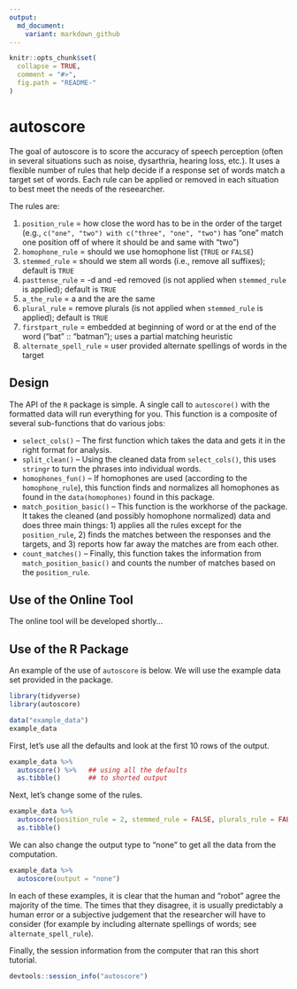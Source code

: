 ```yaml
---
output:
  md_document:
    variant: markdown_github
---
```


<!-- README.md is generated from README.Rmd. Please edit that file -->

```r
knitr::opts_chunk$set(
  collapse = TRUE,
  comment = "#>",
  fig.path = "README-"
)
```

# autoscore

The goal of autoscore is to score the accuracy of speech perception (often in several situations such as noise, dysarthria, hearing loss, etc.). It uses a flexible number of rules that help decide if a response set of words match a target set of words. Each rule can be applied or removed in each situation to best meet the needs of the reseearcher.

The rules are:

1. `position_rule` = how close the word has to be in the order of the target (e.g., `c("one", "two") with c("three", "one", "two")` has "one" match one position off of where it should be and same with "two")
2. `homophone_rule` = should we use homophone list (`TRUE` or `FALSE`)
3. `stemmed_rule` = should we stem all words (i.e., remove all suffixes); default is `TRUE`
3. `pasttense_rule` = -d and -ed removed (is not applied when `stemmed_rule` is applied); default is `TRUE`
4. `a_the_rule` = a and the are the same
5. `plural_rule` = remove plurals (is not applied when `stemmed_rule` is applied); default is `TRUE`
6. `firstpart_rule` = embedded at beginning of word or at the end of the word ("bat" :: "batman"); uses a partial matching heuristic
7. `alternate_spell_rule` = user provided alternate spellings of words in the target

## Design

The API of the `R` package is simple. A single call to `autoscore()` with the formatted data will run everything for you. This function is a composite of several sub-functions that do various jobs:

- `select_cols()` -- The first function which takes the data and gets it in the right format for analysis.
- `split_clean()` -- Using the cleaned data from `select_cols()`, this uses `stringr` to turn the phrases into individual words.
- `homophones_fun()` -- If homophones are used (according to the `homophone_rule`), this function finds and normalizes all homophones as found in the `data(homophones)` found in this package.
- `match_position_basic()` -- This function is the workhorse of the package. It takes the cleaned (and possibly homophone normalized) data and does three main things: 1) applies all the rules except for the `position_rule`, 2) finds the matches between the responses and the targets, and 3) reports how far away the matches are from each other.
- `count_matches()` -- Finally, this function takes the information from `match_position_basic()` and counts the number of matches based on the `position_rule`.


## Use of the Online Tool

The online tool will be developed shortly...




## Use of the R Package

An example of the use of `autoscore` is below. We will use the example data set provided in the package.

```r
library(tidyverse)
library(autoscore)

data("example_data")
example_data
```

First, let's use all the defaults and look at the first 10 rows of the output.
```r
example_data %>%
  autoscore() %>%   ## using all the defaults
  as.tibble()       ## to shorted output
```

Next, let's change some of the rules.
```r
example_data %>%
  autoscore(position_rule = 2, stemmed_rule = FALSE, plurals_rule = FALSE) %>%
  as.tibble()
```

We can also change the output type to "none" to get all the data from the computation.
```r
example_data %>%
  autoscore(output = "none")
```

In each of these examples, it is clear that the human and "robot" agree the majority of the time. The times that they disagree, it is usually predictably a human error or a subjective judgement that the researcher will have to consider (for example by including alternate spellings of words; see `alternate_spell_rule`).

Finally, the session information from the computer that ran this short tutorial.
```r
devtools::session_info("autoscore")
```



